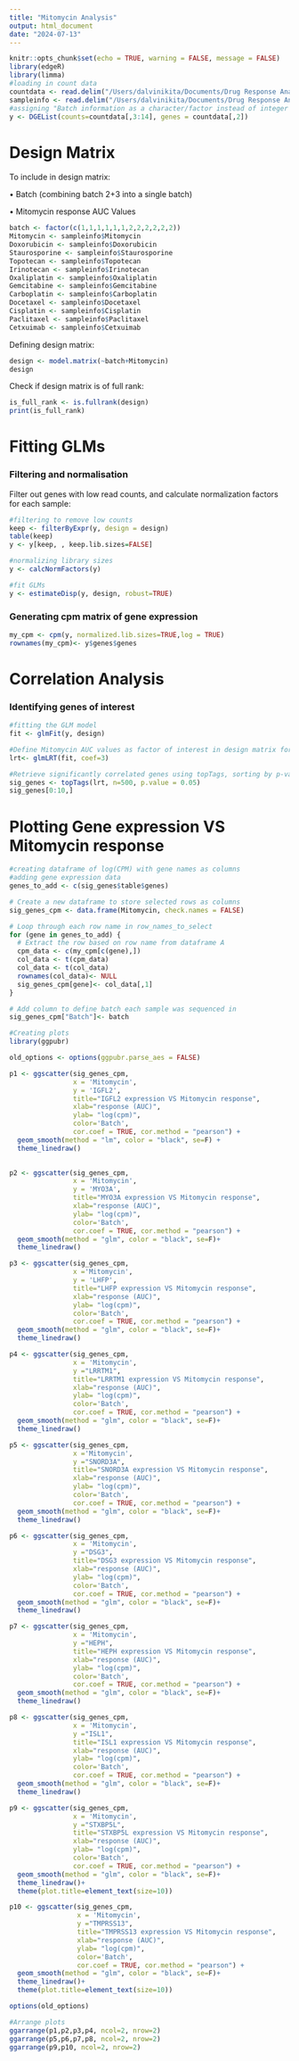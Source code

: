 ```yaml
---
title: "Mitomycin Analysis"
output: html_document
date: "2024-07-13"
---
```


```r
knitr::opts_chunk$set(echo = TRUE, warning = FALSE, message = FALSE)
library(edgeR)
library(limma)
#loading in count data
countdata <- read.delim("/Users/dalvinikita/Documents/Drug Response Analysis/countsmatrix.tsv", check.names = FALSE, stringsAsFactors = FALSE)
sampleinfo <- read.delim("/Users/dalvinikita/Documents/Drug Response Analysis/SampleInfo.txt", check.names=FALSE, stringsAsFactors = TRUE)
#assigning "Batch information as a character/factor instead of integer
y <- DGEList(counts=countdata[,3:14], genes = countdata[,2])
```

# Design Matrix 
To include in design matrix: 

• Batch (combining batch 2+3 into a single batch)

• Mitomycin response AUC Values

```r
batch <- factor(c(1,1,1,1,1,1,2,2,2,2,2,2))
Mitomycin <- sampleinfo$Mitomycin
Doxorubicin <- sampleinfo$Doxorubicin
Staurosporine <- sampleinfo$Staurosporine
Topotecan <- sampleinfo$Topotecan
Irinotecan <- sampleinfo$Irinotecan
Oxaliplatin <- sampleinfo$Oxaliplatin
Gemcitabine <- sampleinfo$Gemcitabine
Carboplatin <- sampleinfo$Carboplatin
Docetaxel <- sampleinfo$Docetaxel
Cisplatin <- sampleinfo$Cisplatin
Paclitaxel <- sampleinfo$Paclitaxel
Cetxuimab <- sampleinfo$Cetxuimab
```

Defining design matrix:

```r
design <- model.matrix(~batch+Mitomycin)
design
```
 
Check if design matrix is of full rank:
```r
is_full_rank <- is.fullrank(design)
print(is_full_rank)
```

# Fitting GLMs
### Filtering and normalisation
Filter out genes with low read counts, and calculate normalization factors for each sample:
```r
#filtering to remove low counts
keep <- filterByExpr(y, design = design)
table(keep)
y <- y[keep, , keep.lib.sizes=FALSE]

#normalizing library sizes
y <- calcNormFactors(y)

#fit GLMs
y <- estimateDisp(y, design, robust=TRUE)
```

### Generating cpm matrix of gene expression 
```r
my_cpm <- cpm(y, normalized.lib.sizes=TRUE,log = TRUE)
rownames(my_cpm)<- y$genes$genes
```

# Correlation Analysis
### Identifying genes of interest
```r
#fitting the GLM model
fit <- glmFit(y, design)

#Define Mitomycin AUC values as factor of interest in design matrix for correlation analysis 
lrt<- glmLRT(fit, coef=3)

#Retrieve significantly correlated genes using topTags, sorting by p-value
sig_genes <- topTags(lrt, n=500, p.value = 0.05)
sig_genes[0:10,]
```

# Plotting Gene expression VS Mitomycin response 

```r
#creating dataframe of log(CPM) with gene names as columns 
#adding gene expression data 
genes_to_add <- c(sig_genes$table$genes)

# Create a new dataframe to store selected rows as columns
sig_genes_cpm <- data.frame(Mitomycin, check.names = FALSE)

# Loop through each row name in row_names_to_select
for (gene in genes_to_add) {
  # Extract the row based on row name from dataframe A
  cpm_data <- c(my_cpm[c(gene),])
  col_data <- t(cpm_data)
  col_data <- t(col_data)
  rownames(col_data)<- NULL
  sig_genes_cpm[gene]<- col_data[,1]
}

# Add column to define batch each sample was sequenced in
sig_genes_cpm["Batch"]<- batch

#Creating plots
library(ggpubr)

old_options <- options(ggpubr.parse_aes = FALSE)

p1 <- ggscatter(sig_genes_cpm, 
                x = 'Mitomycin', 
                y = 'IGFL2', 
                title="IGFL2 expression VS Mitomycin response", 
                xlab="response (AUC)", 
                ylab= "log(cpm)",
                color='Batch',
                cor.coef = TRUE, cor.method = "pearson") +
  geom_smooth(method = "lm", color = "black", se=F) +
  theme_linedraw()
  

p2 <- ggscatter(sig_genes_cpm, 
                x = 'Mitomycin', 
                y = 'MYO3A', 
                title="MYO3A expression VS Mitomycin response", 
                xlab="response (AUC)", 
                ylab= "log(cpm)",
                color='Batch',
                cor.coef = TRUE, cor.method = "pearson") +
  geom_smooth(method = "glm", color = "black", se=F)+
  theme_linedraw()

p3 <- ggscatter(sig_genes_cpm, 
                x ='Mitomycin', 
                y = 'LHFP', 
                title="LHFP expression VS Mitomycin response", 
                xlab="response (AUC)", 
                ylab= "log(cpm)",
                color='Batch',
                cor.coef = TRUE, cor.method = "pearson") +
  geom_smooth(method = "glm", color = "black", se=F)+
  theme_linedraw()

p4 <- ggscatter(sig_genes_cpm, 
                x = 'Mitomycin', 
                y ="LRRTM1", 
                title="LRRTM1 expression VS Mitomycin response", 
                xlab="response (AUC)", 
                ylab= "log(cpm)",
                color='Batch',
                cor.coef = TRUE, cor.method = "pearson") +
  geom_smooth(method = "glm", color = "black", se=F)+
  theme_linedraw()

p5 <- ggscatter(sig_genes_cpm, 
                x ='Mitomycin', 
                y ="SNORD3A", 
                title="SNORD3A expression VS Mitomycin response",
                xlab="response (AUC)", 
                ylab= "log(cpm)",
                color='Batch',
                cor.coef = TRUE, cor.method = "pearson") +
  geom_smooth(method = "glm", color = "black", se=F)+
  theme_linedraw()

p6 <- ggscatter(sig_genes_cpm, 
                x = 'Mitomycin', 
                y ="DSG3", 
                title="DSG3 expression VS Mitomycin response", 
                xlab="response (AUC)", 
                ylab= "log(cpm)",
                color='Batch',
                cor.coef = TRUE, cor.method = "pearson") +
  geom_smooth(method = "glm", color = "black", se=F)+
  theme_linedraw()

p7 <- ggscatter(sig_genes_cpm, 
                x = 'Mitomycin', 
                y ="HEPH", 
                title="HEPH expression VS Mitomycin response",
                xlab="response (AUC)", 
                ylab= "log(cpm)",
                color='Batch',
                cor.coef = TRUE, cor.method = "pearson") +
  geom_smooth(method = "glm", color = "black", se=F)+
  theme_linedraw()

p8 <- ggscatter(sig_genes_cpm, 
                x = 'Mitomycin', 
                y ="ISL1",
                title="ISL1 expression VS Mitomycin response",
                xlab="response (AUC)", 
                ylab= "log(cpm)",
                color='Batch',
                cor.coef = TRUE, cor.method = "pearson") +
  geom_smooth(method = "glm", color = "black", se=F)+
  theme_linedraw()

p9 <- ggscatter(sig_genes_cpm, 
                x = 'Mitomycin', 
                y ="STXBP5L", 
                title="STXBP5L expression VS Mitomycin response",
                xlab="response (AUC)", 
                ylab= "log(cpm)",
                color='Batch',
                cor.coef = TRUE, cor.method = "pearson") +
  geom_smooth(method = "glm", color = "black", se=F)+
  theme_linedraw()+
  theme(plot.title=element_text(size=10))

p10 <- ggscatter(sig_genes_cpm, 
                 x = 'Mitomycin', 
                 y ="TMPRSS13", 
                 title="TMPRSS13 expression VS Mitomycin response",
                 xlab="response (AUC)",
                 ylab= "log(cpm)",
                 color='Batch',
                 cor.coef = TRUE, cor.method = "pearson") +
  geom_smooth(method = "glm", color = "black", se=F)+
  theme_linedraw()+
  theme(plot.title=element_text(size=10))

options(old_options)

#Arrange plots
ggarrange(p1,p2,p3,p4, ncol=2, nrow=2)
ggarrange(p5,p6,p7,p8, ncol=2, nrow=2)
ggarrange(p9,p10, ncol=2, nrow=2)
```
